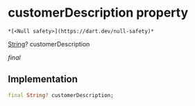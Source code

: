 # customerDescription property

    *[<Null safety>](https://dart.dev/null-safety)*

[String](https://api.flutter.dev/flutter/dart-core/String-class.html)? customerDescription

_final_

## Implementation

```dart
final String? customerDescription;


```
